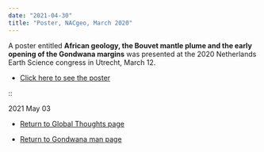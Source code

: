 ```yaml
---
date: "2021-04-30"
title: "Poster, NACgeo, March 2020"
---
```

A poster entitled **African geology, the Bouvet mantle plume and the early opening of the Gondwana margins** was presented at the 2020 Netherlands Earth Science congress in Utrecht, March 12.


* [Click here to see the poster](http://www.reeves.nl/upload/Reeves-NACgeo2020-2pages.pdf)


::


2021 May 03


* [Return to Global Thoughts page](../other-material)

* [Return to Gondwana man page](../../gondwana)
